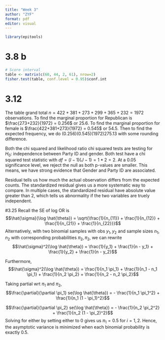 ---
title: "Week 3"
author: "ZYF"
format: pdf
editor: visual
---

```{r}
library(epitools)
```

# 3.8 b

```{r}
# Score interval
table <- matrix(c(60, 44, 2, 61), nrow=2)
fisher.test(table, conf.level = 0.95)$conf.int
```

# 3.12

The table grand total $n = 422 + 381 + 273 + 299 + 365 + 232 = 1972$ observations. To find the marginal proportion for Republican is $\frac{273+232}{1972} = 0.256$ or $25.6%$. To find the marginal proportion for female is $\frac{422+381+273}{1972} = 0.545$ or $54.5%$. Then to find the expected frequency, we do $(0.256)(0.545)(1972)275.13$ with some rounding difference.

Both the chi squared and likelihood ratio chi squared tests are testing for $H_0:$ independence between Party ID and gender. Both test have a chi squared test statistic with $df = (I-1)(J-1) = 1 * 2 = 2$. At a $0.05$ significance level, we reject the null as both p-values are smaller. This means, we have strong evidence that Gender and Party ID are associated.

Residual tells us how much the actual observation differs from the expected counts. The standardized residual gives us a more systematic way to compare. In multiple cases, the standardized residual have absolute value greater than 2, which tells us abnormality if the two variables are truely independent. 


#3.25
Recall the SE of log OR is 
$$\hat{\sigma}(\log \hat{\theta}) = \sqrt{\frac{1}{n_{11}} + \frac{1}{n_{12}} + \frac{1}{n_{21}} + \frac{1}{n_{22}}}$$
Alternatively, with two binomial samples with obs $y_1, y_2$ and sample sizes $n_1, n_2$ with corresponding probabilities $\pi_2, \pi_2$, we can rewrite
$$\hat{\sigma}^2(\log \hat{\theta}) = \frac{1}{y_1} + \frac{1}{n - y_1} + \frac{1}{y_2} + \frac{1}{n - y_2}$$


Furthermore, 
$$\hat{\sigma}^2(\log \hat{\theta}) = \frac{1}{n_1 \pi_1} + \frac{1}{n_1 - n_1 \pi_1} + \frac{1}{n_2 \pi_2} + \frac{1}{n_2 - n_2 \pi_2}$$

Taking partial wrt $\pi_1$ and $\pi_2$, 
$$\frac{\partial}{\partial \pi_1} se(\log \hat{\theta}) = - \frac{1}{n_1 \pi_1^2} + \frac{1}{n_1 (1 - \pi_1)^2}$$

$$\frac{\partial}{\partial \pi_2} se(\log \hat{\theta}) = - \frac{1}{n_2 \pi_2^2} + \frac{1}{n_2 (1 - \pi_2)^2}$$
Solving for either by setting either to $0$ gives us $\pi_1 = 0.5$ for $i = 1, 2$. Hence, the asymptotic variance is minimized when each binomial probability is exactly $0.5$. 










